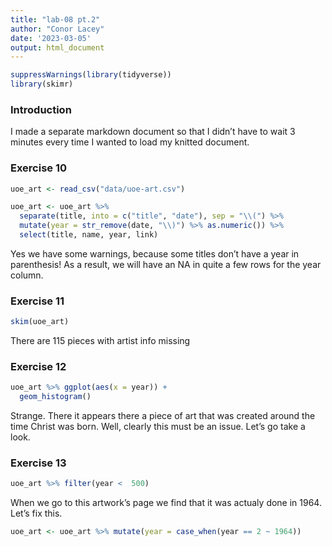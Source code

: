 ```yaml
---
title: "lab-08 pt.2"
author: "Conor Lacey"
date: '2023-03-05'
output: html_document
---
```


```r
suppressWarnings(library(tidyverse))
library(skimr)
```


### Introduction

I made a separate markdown document so that I didn't have to wait 3 minutes every time I wanted to load my knitted document.

### Exercise 10

```r
uoe_art <- read_csv("data/uoe-art.csv")
```

```r
uoe_art <- uoe_art %>%
  separate(title, into = c("title", "date"), sep = "\\(") %>%
  mutate(year = str_remove(date, "\\)") %>% as.numeric()) %>%
  select(title, name, year, link)
```

Yes we have some warnings, because some titles don't have a year in parenthesis! As a result, we will have an NA in quite a few rows for the year column.

### Exercise 11

```r
skim(uoe_art)
```

There are 115 pieces with artist info missing

### Exercise 12

```r
uoe_art %>% ggplot(aes(x = year)) +
  geom_histogram()
```

Strange. There it appears there a piece of art that was created around the time Christ was born. Well, clearly this must be an issue. Let's go take a look. 

### Exercise 13

```r
uoe_art %>% filter(year <  500)
```

When we go to this artwork's page we find that it was actualy done in 1964. Let's fix this. 

```r
uoe_art <- uoe_art %>% mutate(year = case_when(year == 2 ~ 1964))
```

